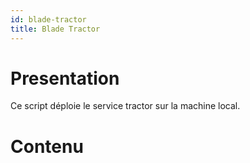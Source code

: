 ```yaml
---
id: blade-tractor
title: Blade Tractor
---
```



# Presentation

Ce script déploie le service tractor sur la machine local.

# Contenu
<CodeSnippet
  rawUrl="https://raw.githubusercontent.com/ArtFXDev/silex_fog_snapin/main/tractor-blade/update_tractor_blade.ps1"
  langage="powershell"
  fileName="update_tractor_blade.ps1"
/>
